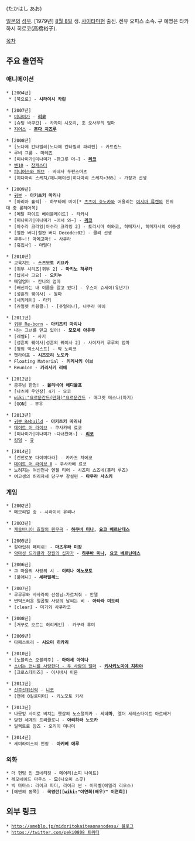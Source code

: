 {{{+1 高梁碧 }}} (たかはし あお)

[[일본]]의 [[성우]]. [1979년] [[8월 8일]] 생. [[사이타마]]현 출신. 켄유 오피스 소속. 구 예명은 타카하시 히로코(高橋裕子).

[[목차]]

== 주요 출연작 ==
=== 애니메이션 ===
 * [2004년]
  * [북으로] - '''시라이시 카린'''

 * [2007년]
  * [[미나미가]] - '''[[리코(미나미가)|리코]]'''
  * [슈팅 바쿠간] - 카자미 시오리, 조 오사무의 엄마
  * [[지어스]] - '''[[혼다 치즈루]]'''

 * [2008년]
  * [노다메 칸타빌레|노다메 칸타빌레 파리편] - 카트린느
  * 루비 그룸 - 마레즈
  * [미나미가|미나미가 ~한그릇 더~] - '''[[리코(미나미가)|리코]]'''
  * [[벤10]] - [[참캐스터]]
  * [[피니어스와 퍼브]] - 바네사 두펀스머츠
  * [히다마리 스케치/애니메이션|히다마리 스케치×365] - 가정과 선생

 * [2009년]
  * [[귀부 시리즈|귀부]] - '''아키츠키 마리나'''
  * [마리아 홀릭] - 하부타에 미이[* [[츠츠이 호노카]]와 어울리는 [[이시마 류켄]]의 친위대 중 롱헤어쪽]
  * [메탈 파이트 베이블레이드] - 타카시
  * [미나미가|미나미가 ~어서 와~] - '''[[리코(미나미가)|리코]]'''
  * [아수라 크라잉|아수라 크라잉 2] - 토리시마 히와코, 히메자사, 히메자사의 여동생
  * [철완 버디|철완 버디 Decode:02] - 콜리 선생
  * 쿠푸~!! 마메고마! - 사쿠라
  * [흑집사] - 마틸다

 * [2010년]
  * 교육지도 - '''스즈모토 키요카'''
  * [귀부 시리즈|귀부 2] - '''마키노 하루카'''
  * [납치사 고요] - '''오키누'''
  * 매일엄마 - 칸나의 엄마
  * [배신자는 내 이름을 알고 있다] - 우스이 슈세이(유년기)
  * [성흔의 퀘이사] - 윌마
  * [세키레이] - 타키
  * [쥬얼펫 트윙클☆] - [쥬얼리나], 나쿠라 마이

 * [2011년]
  * [[귀부 시리즈|귀부 Re-born]] - '''아키츠키 마리나'''
  * 나는 그녀를 믿고 있어! - '''모모세 아유무'''
  * [레벨E] - 사키
  * [성흔의 퀘이사|성흔의 퀘이사 2] - 사이자키 루루의 엄마
  * [청의 엑소시스트] - 박 노리코
  * 펫라이프 - '''시즈모리 노도카'''
  * Floating Material - '''키리사키 이브'''
  * Reunion - '''키리사키 리에'''

 * [2012년]
  * 공주님 한정! - '''올리비아 에디울프'''
  * [나츠메 우인장] 4기 - 요코
  * [[wiki:"요르문간드(만화)"요르문간드]] - 매그릿 메스나(마기)
  * [GON] - 무우

 * [2013년]
  * [[귀부 시리즈|귀부 Rebuild]] - '''아키츠키 마리나'''
  * [[데이트 어 라이브]] - 쿠사카베 료코
  * [미나미가|미나미가 ~다녀왔어~] - '''[[리코(미나미가)|리코]]'''
  * [[킹덤]] - [[규]]

 * [2014년]
  * [건전로봇 다이미다라] - 카카즈 치에코
  * [[데이트 어 라이브|데이트 어 라이브 Ⅱ]] - 쿠사카베 료코
  * 노려지는 여신천사 엔젤 티어 - 시즈미 스즈네(홀리 루즈)
  * 여고생의 허리자세 당구부 창설편 - '''타무라 사츠키'''

=== 게임 ===
 * [2002년]
  * 메모리얼 송 - 시라이시 유리나

 * [2003년]
  * [[캐슬바니아 효월의 원무곡]] - '''[[하쿠바 미나]], [[요코 베르난데스]]'''

 * [2005년]
  * 갈아입혀 페티쉬! - '''마츠우라 미캉'''
  * [[악마성 드라큘라 창월의 십자가]] - '''[[하쿠바 미나]], [[요코 베르난데스]]'''

 * [2006년]
  * 그 마을의 사랑의 시 - '''이리나 에노모토'''
  * [풀애니] - '''세라밀레느'''

 * [2007년]
  * 루루루와 사사라의 선생님☆가르쳐줘 - 안델
  * 변덕스러운 일곱빛 사랑의 날씨는 비 - '''아타라 미도리'''
  * [clear] - 미기와 사쿠라코

 * [2008년]
  * [거꾸로 오르는 허리케인] - 카구라 후미

 * [2009년]
  * 타페스트리 - '''시오미 히카리'''

 * [2010년]
  * [노블리스 오블리주] - '''아야세 아야나'''
  * [[소녀는 언니를 사랑한다 - 두 사람의 엘더]] - '''[[키사키노미야 치하야]]'''
  * [크로스데이즈] - 이시바시 이온

 * [2011년]
  * [[신주신위신락]] - [[니코]]
  * [연애 0킬로미터] - 키노모토 키사

 * [2013년]
  * 나뭇잎 사이로 비치는 햇살의 노스탤지카 - '''시네마''', 엘더 세레스타이트 아르베거
  * 닫힌 세계의 트리콜로니 - '''아리하라 노도카'''
  * 일렉트로 암즈 - 오리이 미나미

 * [2014년]
  * 세미라미스의 천칭 - '''아키베 에루'''

=== 외화 ===
 * 더 헌팅 인 코네티컷 - 메어리(소피 나이트)
 * 레모네이드 마우스 - '''모'''(나오미 스콧)
 * 빅 마마스: 라이크 파더, 라이크 썬 - 이자벨(에밀리 리오스)
 * [에덴의 동쪽] - '''국영란([wiki:"이연희(배우)" 이연희])'''

== 외부 링크 ==
 * [[http://ameblo.jp/midoritokaiteaonanodesu/ 블로그]]
 * [[https://twitter.com/peki0808 트위터]]
